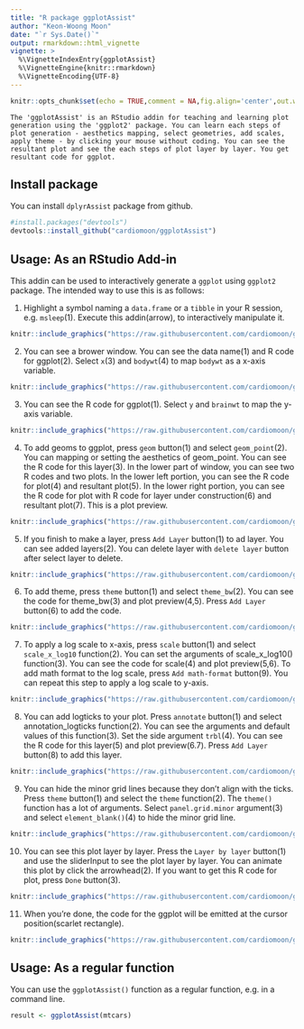 ```yaml
---
title: "R package ggplotAssist"
author: "Keon-Woong Moon"
date: "`r Sys.Date()`"
output: rmarkdown::html_vignette
vignette: >
  %\VignetteIndexEntry{ggplotAssist}
  %\VignetteEngine{knitr::rmarkdown}
  %\VignetteEncoding{UTF-8}
---
```

```r
knitr::opts_chunk$set(echo = TRUE,comment = NA,fig.align='center',out.width="70%")
```

```
The 'ggplotAssist' is an RStudio addin for teaching and learning plot generation using the 'ggplot2' package. You can learn each steps of plot generation - aesthetics mapping, select geometries, add scales, apply theme - by clicking your mouse without coding. You can see the resultant plot and see the each steps of plot layer by layer. You get resultant code for ggplot. 
```

## Install package

You can install `dplyrAssist` package from github.

```r
#install.packages("devtools")
devtools::install_github("cardiomoon/ggplotAssist")
```

## Usage: As an RStudio Add-in

This addin can be used to interactively generate a `ggplot` using `ggplot2` package.
The intended way to use this is as follows:

1. Highlight a symbol naming a `data.frame` or a `tibble` in your R session, e.g. `msleep`(1). Execute this addin(arrow), to interactively manipulate it.

```r
knitr::include_graphics("https://raw.githubusercontent.com/cardiomoon/ggplotAssist/master/man/figures/1.jpg")
```

2. You can see a brower window. You can see the data name(1) and R code for ggplot(2). Select `x`(3) and  `bodywt`(4) to map `bodywt` as a x-axis variable.

```r
knitr::include_graphics("https://raw.githubusercontent.com/cardiomoon/ggplotAssist/master/man/figures/2.jpg")
```

3. You can see the R code for ggplot(1). Select `y` and `brainwt` to map the y-axis variable. 

```r
knitr::include_graphics("https://raw.githubusercontent.com/cardiomoon/ggplotAssist/master/man/figures/3.jpg")
```

4. To add geoms to ggplot, press `geom` button(1) and select `geom_point`(2). You can mapping or setting the aesthetics of geom_point. You can see the R code for this layer(3). In the lower part of window, you can see two R codes and two plots. In the lower left portion, you can see the R code for plot(4) and resultant plot(5). In the lower right portion, you can see the R code for plot with R code for layer under construction(6) and resultant plot(7). This is a plot preview.  

```r
knitr::include_graphics("https://raw.githubusercontent.com/cardiomoon/ggplotAssist/master/man/figures/5.jpg")
```

5. If you finish to make a layer, press `Add Layer` button(1) to ad layer. You can see added layers(2). You can delete layer with `delete layer` button after select layer to delete.

```r
knitr::include_graphics("https://raw.githubusercontent.com/cardiomoon/ggplotAssist/master/man/figures/6.jpg")
```

6. To add theme, press `theme` button(1) and select `theme_bw`(2). You can see the code for theme_bw(3) and plot preview(4,5). Press `Add Layer` button(6) to add the code.
```r
knitr::include_graphics("https://raw.githubusercontent.com/cardiomoon/ggplotAssist/master/man/figures/7.jpg")
```

7. To apply a log scale to x-axis, press `scale` button(1) and select `scale_x_log10` function(2). You can set the arguments of scale_x_log10() function(3). You can see the code for scale(4) and plot preview(5,6). To add math format to the log scale, press `Add math-format` button(9). You can repeat this step to apply a log scale to y-axis.
```r
knitr::include_graphics("https://raw.githubusercontent.com/cardiomoon/ggplotAssist/master/man/figures/8.jpg")
```

8. You can add logticks to your plot. Press `annotate` button(1) and select annotation_logticks function(2). You can see the arguments and default values of this function(3). Set the side argument `trbl`(4). You can see the R code for this layer(5) and plot preview(6.7). Press `Add Layer` button(8) to add this layer. 

```r
knitr::include_graphics("https://raw.githubusercontent.com/cardiomoon/ggplotAssist/master/man/figures/9.jpg")
```

9. You can hide the minor grid lines because they don't align with the ticks. Press `theme` button(1) and select the `theme` function(2). The `theme()` function has a lot of arguments. Select `panel.grid.minor` argument(3) and select `element_blank()`(4) to hide the minor grid line. 

```r
knitr::include_graphics("https://raw.githubusercontent.com/cardiomoon/ggplotAssist/master/man/figures/10.jpg")
```

10. You can see this plot layer by layer. Press the `Layer by layer` button(1) and use the sliderInput to see the plot layer by layer. You can animate this plot by click the arrowhead(2). If you want to get this R code for plot, press `Done` button(3). 

```r
knitr::include_graphics("https://raw.githubusercontent.com/cardiomoon/ggplotAssist/master/man/figures/11.jpg")
```

11. When you're done, the code for the ggplot will be emitted at the cursor position(scarlet rectangle).

```r
knitr::include_graphics("https://raw.githubusercontent.com/cardiomoon/ggplotAssist/master/man/figures/12.jpg")
```

## Usage: As a regular function

You can use the `ggplotAssist()` function as a regular function, e.g. in a command line.

```r
result <- ggplotAssist(mtcars)
```
